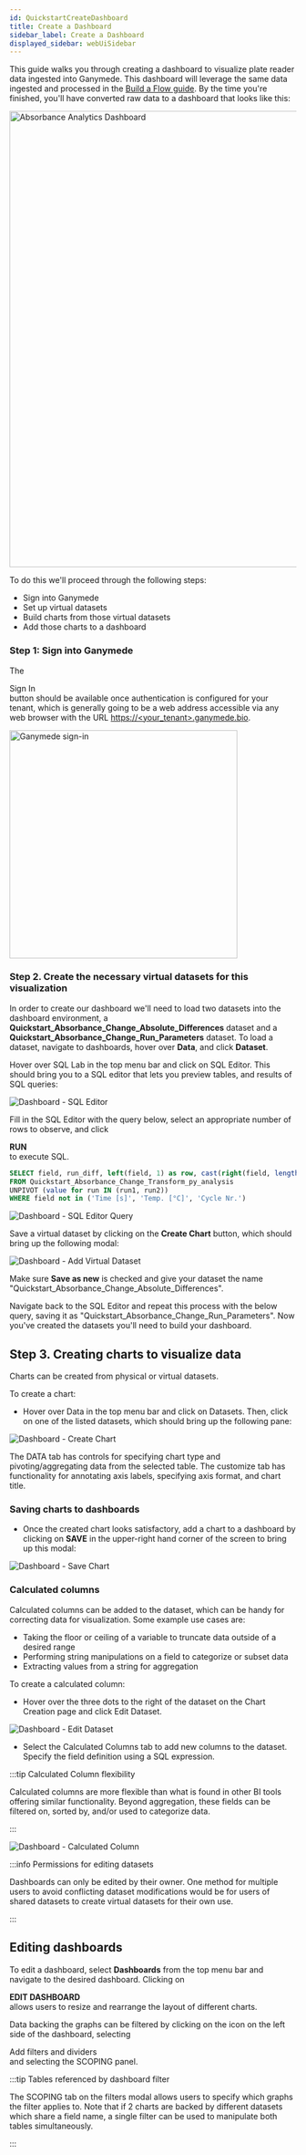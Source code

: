 ```yaml
---
id: QuickstartCreateDashboard
title: Create a Dashboard
sidebar_label: Create a Dashboard
displayed_sidebar: webUiSidebar
---
```



This guide walks you through creating a dashboard to visualize plate reader data ingested into Ganymede. This dashboard will leverage the same data ingested and processed in the [Build a Flow guide](./QuickstartBuildFlow). By the time you're finished, you'll have converted raw data to a dashboard that looks like this:

<div class="text--center">
<img width="800" alt="Absorbance Analytics Dashboard" src="https://ganymede-bio.mo.cloudinary.net/apiServer/AbsorbanceAnalyticsDashboard_20230531.png"/>
</div>

To do this we'll proceed through the following steps:
- Sign into Ganymede
- Set up virtual datasets
- Build charts from those virtual datasets
- Add those charts to a dashboard

### Step 1: Sign into Ganymede

The <div className="button gray_button"><UserOutlined /> Sign In</div> button should be available once authentication is configured for your tenant, which is generally going to be a web address accessible via any web browser with the URL [https://<your_tenant\>.ganymede.bio](https://<your_tenant>.ganymede.bio).

<div class="text--center">
  <img width="400" alt="Ganymede sign-in" src="https://ganymede-bio.mo.cloudinary.net/apiServer/GanymedeSignIn_20230110.png"/>
</div>

### Step 2. Create the necessary virtual datasets for this visualization

In order to create our dashboard we'll need to load two datasets into the dashboard environment, a **Quickstart_Absorbance_Change_Absolute_Differences** dataset and a **Quickstart_Absorbance_Change_Run_Parameters** dataset. To load a dataset, navigate to dashboards, hover over **Data**, and click **Dataset**.

Hover over SQL Lab in the top menu bar and click on SQL Editor.  This should bring you to a SQL editor that lets you preview tables, and results of SQL queries:

<img alt="Dashboard - SQL Editor" src="https://ganymede-bio.mo.cloudinary.net/dashboard/SQL_Lab20230531.png" />
&nbsp;

Fill in the SQL Editor with the query below, select an appropriate number of rows to observe, and click <div className="button darkblue_button">**RUN**</div> to execute SQL.

```sql
SELECT field, run_diff, left(field, 1) as row, cast(right(field, length(field)-1) as int64) as column
FROM Quickstart_Absorbance_Change_Transform_py_analysis 
UNPIVOT (value for run IN (run1, run2))
WHERE field not in ('Time [s]', 'Temp. [°C]', 'Cycle Nr.')
```
<img alt="Dashboard - SQL Editor Query" src="https://ganymede-bio.mo.cloudinary.net/dashboard/SQL_Query_Quickstart_Absorbance_Change_Absolute_Differences.png" />

Save a virtual dataset by clicking on the **Create Chart** button, which should bring up the following modal:

<img alt="Dashboard - Add Virtual Dataset" src="https://ganymede-bio.mo.cloudinary.net/dashboard/Add_Virtual_Dataset20230415.png" />

Make sure **Save as new** is checked and give your dataset the name "Quickstart_Absorbance_Change_Absolute_Differences".

Navigate back to the SQL Editor and repeat this process with the below query, saving it as "Quickstart_Absorbance_Change_Run_Parameters". Now you've created the datasets you'll need to build your dashboard.


## Step 3. Creating charts to visualize data

Charts can be created from physical or virtual datasets.  

To create a chart:

- Hover over Data in the top menu bar and click on Datasets.  Then, click on one of the listed datasets, which should bring up the following pane:

<img alt="Dashboard - Create Chart" src="https://ganymede-bio.mo.cloudinary.net/dashboard/Create_Chart20230415.png" />

The DATA tab has controls for specifying chart type and pivoting/aggregating data from the selected table.  The customize tab has functionality for annotating axis labels, specifying axis format, and chart title.

### Saving charts to dashboards

- Once the created chart looks satisfactory, add a chart to a dashboard by clicking on **SAVE** in the upper-right hand corner of the screen to bring up this modal:

<img alt="Dashboard - Save Chart" src="https://ganymede-bio.mo.cloudinary.net/dashboard/Save_Chart20230415.png" />

### Calculated columns

Calculated columns can be added to the dataset, which can be handy for correcting data for visualization.  Some example use cases are:

- Taking the floor or ceiling of a variable to truncate data outside of a desired range
- Performing string manipulations on a field to categorize or subset data
- Extracting values from a string for aggregation

To create a calculated column:

- Hover over the three dots to the right of the dataset on the Chart Creation page and click Edit Dataset.

<img alt="Dashboard - Edit Dataset" src="https://ganymede-bio.mo.cloudinary.net/dashboard/Edit_Dataset20230415.png" />

- Select the Calculated Columns tab to add new columns to the dataset.  Specify the field definition using a SQL expression.

:::tip Calculated Column flexibility

Calculated columns are more flexible than what is found in other BI tools offering similar functionality.  Beyond aggregation, these fields 
can be filtered on, sorted by, and/or used to categorize data.

:::

<img alt="Dashboard - Calculated Column" src="https://ganymede-bio.mo.cloudinary.net/dashboard/Calculated_Column20230415.png" />

:::info Permissions for editing datasets

Dashboards can only be edited by their owner.  One method for multiple users to avoid conflicting dataset modifications would be for
users of shared datasets to create virtual datasets for their own use.

:::

## Editing dashboards

To edit a dashboard, select **Dashboards** from the top menu bar and navigate to the desired dashboard.  Clicking on <div className="button purple_button_dashboard">**EDIT DASHBOARD**</div> allows users
to resize and rearrange the layout of different charts.

Data backing the graphs can be filtered by clicking on the <DashboardFilterIcon /> icon on the left side of the dashboard, selecting <div className="button superset_button"><PlusOutlined /> Add filters and dividers</div> and selecting the SCOPING panel.

:::tip Tables referenced by dashboard filter

The SCOPING tab on the filters modal allows users to specify which graphs the filter applies to.
Note that if 2 charts are backed by different datasets which share a field name, a single filter can 
be used to manipulate both tables simultaneously. 

:::